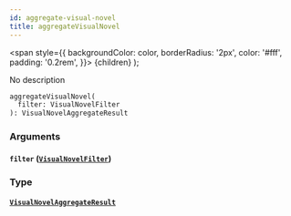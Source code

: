 ```yaml
---
id: aggregate-visual-novel
title: aggregateVisualNovel
---
```


<span
style={{
      backgroundColor: color,
      borderRadius: '2px',
      color: '#fff',
      padding: '0.2rem',
    }}>
{children}
</span>
);

No description

```graphql
aggregateVisualNovel(
  filter: VisualNovelFilter
): VisualNovelAggregateResult

```

### Arguments

#### `filter` ([`VisualNovelFilter`](/docs/schema/inputs/visual-novel-filter))

### Type

#### [`VisualNovelAggregateResult`](/docs/schema/objects/visual-novel-aggregate-result)
